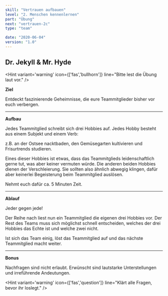 ```yaml
---
skill: "Vertrauen aufbauen"
level: "2. Menschen kennenlernen"
part: "Übung"
next: "vertrauen-2c"
type: "team"

date: "2020-06-04"
version: "1.0"
---
```


<Row className="tutsegment"> 
<Col>

## Dr. Jekyll & Mr. Hyde

<Hint variant='warning' icon={['fas','bullhorn']}
line="Bitte lest die Übung laut vor."
/>

**Ziel**

Entdeckt faszinierende Geheimnisse, die eure Teammitglieder bisher vor euch verbergen.

---

**Aufbau**

Jedes Teammitglied schreibt sich drei Hobbies auf.
Jedes Hobby besteht aus einem Subjekt und einem Verb:

z.B. an der Ostsee nacktbaden, den Gemüsegarten kultivieren und Frisurtrends studieren.

Eines dieser Hobbies ist etwas, dass das Teammitglieds leidenschaftlich gerne tut, was aber keiner vermuten würde.
Die anderen beiden Hobbies dienen der Verschleierung. 
Sie sollten also ähnlich abwegig klingen, dafür aber keinerlei Begeisterung beim Teammitglied auslösen.

Nehmt euch dafür ca. 5 Minuten Zeit.

---

**Ablauf**

Jeder gegen jede! 

Der Reihe nach liest nun ein Teammitglied die eigenen drei Hobbies vor.
Der Rest des Teams muss sich möglichst schnell entscheiden,
welches der drei Hobbies das Echte ist und welche zwei nicht. 

Ist sich das Team einig, löst das Teammitglied auf und das nächste Teammitglied macht weiter.

---

**Bonus**

Nachfragen sind nicht erlaubt.
Erwünscht sind lautstarke Unterstellungen und irreführende Andeutungen.

<Hint variant='warning' icon={['fas','question']}
line="Klärt alle Fragen, bevor ihr loslegt."
/>

</Col>
</Row>